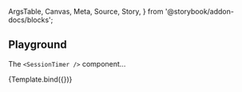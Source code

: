 <!-- @prettier -->

  ArgsTable,
  Canvas,
  Meta,
  Source,
  Story,
} from '@storybook/addon-docs/blocks';


<Meta
  argTypes={argTypes}
  component={SessionTimer}
  title="Utilities/SessionTimer"
/>

## Playground

The `<SessionTimer />` component...

<Canvas isColumn>
  <Source language="jsx" story="Playground" />
  <Story
    name="Playground"
    args={{
      a: 'a',
      b: 'b',
    }}
  >
    {Template.bind({})}
  </Story>
  <ArgsTable story="Playground" />
</Canvas>
